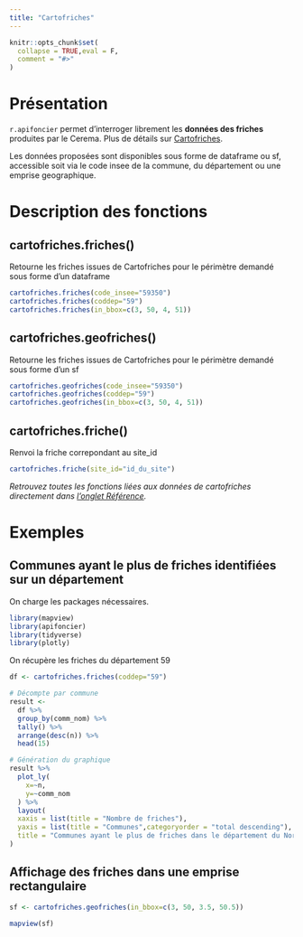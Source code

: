 ```yaml
---
title: "Cartofriches"
---
```


```r
knitr::opts_chunk$set(
  collapse = TRUE,eval = F,
  comment = "#>"
)
```



# Présentation

`r.apifoncier` permet d’interroger librement les **données des friches** produites par le Cerema. Plus de détails sur [Cartofriches](https://cartofriches.cerema.fr/).

Les données proposées sont disponibles sous forme de dataframe ou sf, accessible soit via le code insee de la commune, du département ou une emprise geographique.

# Description des fonctions

## cartofriches.friches()

Retourne les friches issues de Cartofriches pour le périmètre demandé sous forme d’un dataframe

```r
cartofriches.friches(code_insee="59350")
cartofriches.friches(coddep="59")
cartofriches.friches(in_bbox=c(3, 50, 4, 51))
```


## cartofriches.geofriches()

Retourne les friches issues de Cartofriches pour le périmètre demandé sous forme d’un sf

```r
cartofriches.geofriches(code_insee="59350")
cartofriches.geofriches(coddep="59")
cartofriches.geofriches(in_bbox=c(3, 50, 4, 51))
```

## cartofriches.friche()

Renvoi la friche correpondant au site_id

```r
cartofriches.friche(site_id="id_du_site")
```

_Retrouvez toutes les fonctions liées aux données de cartofriches directement dans [l'onglet Référence](https://rcadot.github.io/r.apifoncier/reference/index.html#cartofriches)._


# Exemples


## Communes ayant le plus de friches identifiées sur un département

On charge les packages nécessaires.

```r
library(mapview)
library(apifoncier)
library(tidyverse)
library(plotly)
```

On récupère les friches du département 59

```r
df <- cartofriches.friches(coddep="59")
```

```r
# Décompte par commune
result <-
  df %>% 
  group_by(comm_nom) %>% 
  tally() %>% 
  arrange(desc(n)) %>% 
  head(15)

# Génération du graphique
result %>% 
  plot_ly(
    x=~n,
    y=~comm_nom
  ) %>% 
  layout(
  xaxis = list(title = "Nombre de friches"),
  yaxis = list(title = "Communes",categoryorder = "total descending"),
  title = "Communes ayant le plus de friches dans le département du Nord"
)
```

## Affichage des friches dans une emprise rectangulaire

```r
sf <- cartofriches.geofriches(in_bbox=c(3, 50, 3.5, 50.5))

mapview(sf)
```

